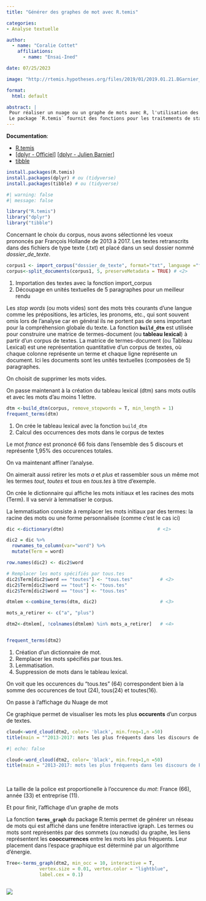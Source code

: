 ```yaml
---
title: "Générer des graphes de mot avec R.temis"

categories:
- Analyse textuelle

author: 
  - name: "Coralie Cottet"
    affiliations:
      - name: "Ensai-Ined"

date: 07/25/2023

image: "http://rtemis.hypotheses.org/files/2019/01/2019.01.21.BGarnier_Pas_%C3%A0_Pas_sous_R.temisStudio_V0_html_4395b9b1d02c56de.png"

format: 
  html: default

abstract: |
 Pour réaliser un nuage ou un graphe de mots avec R, l'utilisation des packages **`R.temis`**, **`dplyr`** et **`tibble`** s'avèrent particulièrement utiles.  
 Le package `R.temis` fournit des fonctions pour les traitements de statistiques textuelles comme la création d'un tableau lexical ou le calcul d'occurences des mots). De son côté, `dplyr` fournit des fonctions pour la manipulation de données, telles que la sélection de colonnes, le filtrage de données et l'agrégation de données, qui sont utilisées dans le code pour nettoyer et préparer les données textuelles. Enfin, `tibble` fournit une classe de données pour stocker des données tabulaires, qui est plus efficace que la classe de données par défaut de R. Cette classe de données est utilisée dans le code pour stocker les données textuelles nettoyées et préparées.
---
```



**Documentation**:  

- [R.temis](http://rtemis.hypotheses.org/)
- [[dplyr - Officiel](http://dplyr.tidyverse.org/)] [[dplyr - Julien Barnier](http://juba.github.io/tidyverse/10-dplyr.html)] 
- [tibble](https://tibble.tidyverse.org/)


```.r
install.packages(R.temis)
install.packages(dplyr) # ou (tidyverse)
install.packages(tibble) # ou (tidyverse)
```

```r
#| warning: false
#| message: false

library("R.temis")
library("dplyr") 
library("tibble")
```

Concernant le choix du corpus, nous avons sélectionné les voeux prononcés par François Hollande de 2013 à 2017. Les textes retranscrits dans des fichiers de type texte (.txt) et placé dans un seul dossier nommé *dossier_de_texte*. 

```r
corpus1 <- import_corpus("dossier_de_texte", format="txt", language ="fr")  # <1>
corpus<-split_documents(corpus1, 5, preserveMetadata = TRUE) # <2>
```
1. Importation des textes avec la fonction import_corpus
2. Découpage en unités textuelles de 5 paragraphes pour un meilleur rendu 


Les *stop words* (ou mots vides) sont des mots très courants d’une langue comme les prépositions, les articles, les pronoms, etc., qui sont souvent omis lors de l’analyse car en général ils ne portent pas de sens important pour la compréhension globale du texte.
La fonction **`build_dtm`** est utilisée pour construire une matrice de termes-document (ou **tableau lexical**) à partir d’un corpus de textes. La matrice de termes-document (ou Tableau Lexical) est une représentation quantitative d'un corpus de textes, où chaque colonne représente un terme et chaque ligne représente un document. Ici les documents sont les unités textuelles (composées de 5) paragraphes.

On choisit de supprimer les mots vides.

On passe maintenant à la création du tableau lexical (dtm) sans mots outils et avec les mots d’au moins 1 lettre.


```r
dtm <-build_dtm(corpus, remove_stopwords = T, min_length = 1)
frequent_terms(dtm) 
```
1. On crée le tableau lexical avec la fonction `build_dtm`  
2. Calcul des occurrences des mots dans le corpus de textes

Le mot *france* est prononcé 66 fois dans l'ensemble des 5 discours et représente 1,95% des occurences totales.

On va maintenant affiner l'analyse.

On aimerait aussi retirer les mots *a* et *plus* et rassembler sous un même mot  les termes *tout*, *toutes* et *tous* en *tous.tes* à titre d’exemple.

On crée le dictionnaire qui affiche les mots initiaux et les racines des mots (Term). Il va servir à lemmatiser le corpus.

La lemmatisation consiste à remplacer les mots initiaux par des termes: la racine des mots ou une forme personnalisée (comme c'est le cas ici)

```r
dic <-dictionary(dtm)                                  # <1>

dic2 = dic %>%
  rownames_to_column(var="word") %>% 
  mutate(Term = word)

row.names(dic2) <- dic2$word

# Remplacer les mots spécifiés par tous.tes
dic2$Term[dic2$word == "toutes"] <- "tous.tes"          # <2>
dic2$Term[dic2$word == "tout"] <- "tous.tes"
dic2$Term[dic2$word == "tous"] <- "tous.tes"

dtmlem <-combine_terms(dtm, dic2)                       # <3>

mots_a_retirer <- c("a", "plus")

dtm2<-dtmlem[, !colnames(dtmlem) %in% mots_a_retirer]   # <4>


frequent_terms(dtm2)
```
1. Création d'un dictionnaire de mot.
2. Remplacer les mots spécifiés par tous.tes.
3. Lemmatisation.
4. Suppression de mots dans le tableau lexical.


On voit que les occurences du "tous.tes" (64) correspondent bien à la somme des occurences de tout (24), tous(24) et toutes(16).


On passe à l'affichage du Nuage de mot

Ce graphique permet de visualiser les mots les plus **occurents** d’un corpus de textes. 

```.r
cloud<-word_cloud(dtm2, color= 'black', min.freq=1,n =50) 
title(main = ""2013-2017: mots les plus fréquents dans les discours de F.Hollande")
```

::: {.center}
::: {.box_img}  
```r
#| echo: false

cloud<-word_cloud(dtm2, color= 'black', min.freq=1,n =50) 
title(main = "2013-2017: mots les plus fréquents dans les discours de F.Hollande")
```
:::
:::
<br>

La taille de la police est proportionelle à l'occurence du *mot*: France (66), année (33) et entreprise (11).


Et pour finir, l'affichage d’un graphe de mots

La fonction **`terms_graph`** du package R.temis permet de générer un réseau de mots qui est affiché dans une fenêtre interactive igraph. Les termes ou mots sont représentés par des sommets (ou nœuds) du graphe, les liens représentent les **cooccurrences** entre les mots les plus fréquents. Leur placement dans l’espace graphique est déterminé par un algorithme d’énergie. 

```.r
Tree<-terms_graph(dtm2, min_occ = 10, interactive = T,
            vertex.size = 0.01, vertex.color = "lightblue",
            label.cex = 0.1)
```

:::: {.center}
::: {.column width="65%"}
::: {.box_img}
![](tree.png)
:::
:::
::::










































